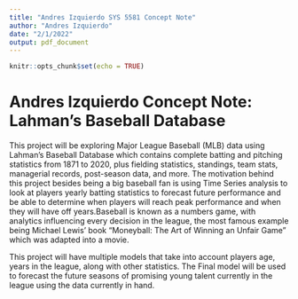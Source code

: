 ```yaml
---
title: "Andres Izquierdo SYS 5581 Concept Note"
author: "Andres Izquierdo"
date: "2/1/2022"
output: pdf_document
---
```


```r
knitr::opts_chunk$set(echo = TRUE)
```

# Andres Izquierdo Concept Note: Lahman's Baseball Database

This project will be exploring Major League Baseball (MLB) data using Lahman's Baseball Database which contains complete batting and pitching statistics from 1871 to 2020, plus fielding statistics, standings, team stats, managerial records, post-season data, and more. The motivation behind this project besides being a big baseball fan is using Time Series analysis to look at players yearly batting statistics to forecast future performance and be able to determine when players will reach peak performance and when they will have off years.Baseball is known as a numbers game, with analytics influencing every decision in the league, the most famous example being Michael Lewis' book "Moneyball: The Art of Winning an Unfair Game" which was adapted into a movie.

This project will have multiple models that take into account players age, years in the league, along with other statistics. The Final model will be used to forecast the future seasons of promising young talent currently in the league using the data currently in hand.